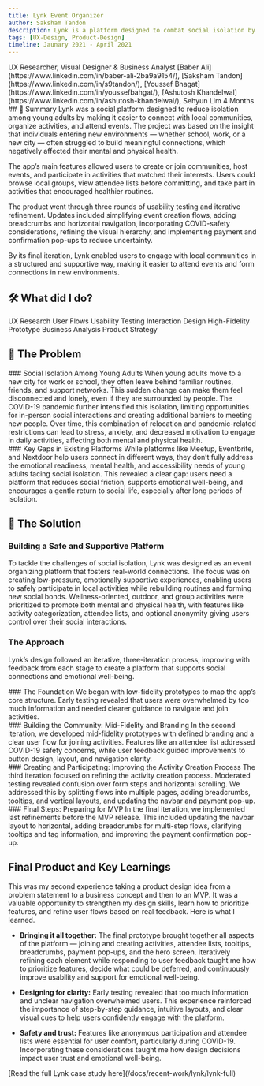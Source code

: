 ```yaml
---
title: Lynk Event Organizer
author: Saksham Tandon
description: Lynk is a platform designed to combat social isolation by connecting individuals with local activities and communities.
tags: [UX-Design, Product-Design]
timeline: Jaunary 2021 - April 2021
---
```

<CardGrid>
    <Note title ="My Roles">
        UX Researcher, Visual Designer & Business Analyst
    </Note>
    <Note title ="The Team">
        [Baber Ali](https://www.linkedin.com/in/baber-ali-2ba9a9154/), [Saksham Tandon](https://www.linkedin.com/in/s9tandon/), [Youssef Bhagat](https://www.linkedin.com/in/youssefbahgat/), [Ashutosh Khandelwal](https://www.linkedin.com/in/ashutosh-khandelwal/), Sehyun Lim
    </Note>
    <Note title ="Delivery Timeline">
        4 Months
    </Note>
</CardGrid>
<ImageViewer imageUrl="/images/lynk/lynk-hero-showcase.png" alt="Lynk - Hero" title="Hero showcase" className = "aspect-[32/9]"/>
## 📝 Summary
Lynk was a social platform designed to reduce isolation among young adults by making it easier to connect with local communities, organize activities, and attend events. The project was based on the insight that individuals entering new environments — whether school, work, or a new city — often struggled to build meaningful connections, which negatively affected their mental and physical health.

The app’s main features allowed users to create or join communities, host events, and participate in activities that matched their interests. Users could browse local groups, view attendee lists before committing, and take part in activities that encouraged healthier routines.

The product went through three rounds of usability testing and iterative refinement. Updates included simplifying event creation flows, adding breadcrumbs and horizontal navigation, incorporating COVID-safety considerations, refining the visual hierarchy, and implementing payment and confirmation pop-ups to reduce uncertainty.

By its final iteration, Lynk enabled users to engage with local communities in a structured and supportive way, making it easier to attend events and form connections in new environments.
## 🛠️ What did I do?
<Tag>UX Research</Tag>
<Tag>User Flows</Tag>
<Tag>Usability Testing</Tag>
<Tag>Interaction Design</Tag>
<Tag>High-Fidelity Prototype</Tag>
<Tag>Business Analysis</Tag>
<Tag>Product Strategy</Tag>

## 🧩 The Problem
<CardGrid className = "lg:!grid-cols-2 gap-16 prose-p:!mb-0 prose-headings:!mt-0">
  <div>
    ### Social Isolation Among Young Adults
      When young adults move to a new city for work or school, they often leave behind familiar routines, friends, and support networks. This sudden change can make them feel disconnected and lonely, even if they are surrounded by people. The COVID-19 pandemic further intensified this isolation, limiting opportunities for in-person social interactions and creating additional barriers to meeting new people. Over time, this combination of relocation and pandemic-related restrictions can lead to stress, anxiety, and decreased motivation to engage in daily activities, affecting both mental and physical health.
  </div>
<div>
  <CarouselView aspect = "aspect-auto h-full">
    <ImageViewer imageUrl="/images/lynk/target-audience-mood-board-1.jpg" alt ="Target Audience Mood Board" title="Mood board — 1"/>
    <ImageViewer imageUrl="/images/lynk/target-audience-mood-board-2.jpg" alt ="Target Audience Mood Board" title="Mood board — 2"/>
    <ImageViewer imageUrl="/images/lynk/target-audience-mood-board-3.jpg" alt ="Target Audience Mood Board" title="Mood board — 3"/>
  </CarouselView>
</div>
</CardGrid>
### Key Gaps in Existing Platforms
While platforms like Meetup, Eventbrite, and Nextdoor help users connect in different ways, they don’t fully address the emotional readiness, mental health, and accessibility needs of young adults facing social isolation. This revealed a clear gap: users need a platform that reduces social friction, supports emotional well-being, and encourages a gentle return to social life, especially after long periods of isolation.

## 🚀 The Solution
### Building a Safe and Supportive Platform
To tackle the challenges of social isolation, Lynk was designed as an event organizing platform that fosters real-world connections. The focus was on creating low-pressure, emotionally supportive experiences, enabling users to safely participate in local activities while rebuilding routines and forming new social bonds. Wellness-oriented, outdoor, and group activities were prioritized to promote both mental and physical health, with features like activity categorization, attendee lists, and optional anonymity giving users control over their social interactions.

### The Approach
Lynk’s design followed an iterative, three-iteration process, improving with feedback from each stage to create a platform that supports social connections and emotional well-being.

<CardGrid className = "lg:!grid-cols-2 gap-16 prose-p:!mb-0 prose-headings:!mt-0 items-center py-16">
  <div>
    ### The Foundation
      We began with low-fidelity prototypes to map the app’s core structure. Early testing revealed that users were overwhelmed by too much information and needed clearer guidance to navigate and join activities.
  </div>
  <CarouselView aspect = "aspect-video h-full">
    <ImageViewer imageUrl="/images/lynk/wireframe-iteration-1.png" alt="Prototype for Iteration 1" title="Wireframe — desktop"/>
    <ImageViewer imageUrl="/images/lynk/wireframe-mobile-iteration-1.png" alt="Prototype for Iteration 1" title="Wireframe — mobile"/>
  </CarouselView>
</CardGrid>

<CardGrid className = "lg:!grid-cols-2 gap-16 prose-p:!mb-0 prose-headings:!mt-0 items-center py-16">
  <div>
    ### Building the Community: Mid-Fidelity and Branding
      In the second iteration, we developed mid-fidelity prototypes with defined branding and a clear user flow for joining activities. Features like an attendee list addressed COVID-19 safety concerns, while user feedback guided improvements to button design, layout, and navigation clarity.
  </div>
<div className='flex max-h-full'>
  <CarouselView aspect = "aspect-video h-full">
    <ImageViewer imageUrl="/images/lynk/branding.png" alt="Lynk Branding" title="Branding"/>
    <ImageViewer imageUrl="/images/lynk/mockup-iteration-2.png" alt="Lynk Midfidelity" title="Mid-fidelity mockup"/>
    <ImageViewer imageUrl="/images/lynk/attending-list.png" alt="List Attendees" title="Attendee list"/>
  </CarouselView>
</div>
</CardGrid>

<CardGrid className = "lg:!grid-cols-2 gap-16 prose-p:!mb-0 prose-headings:!mt-0 items-center py-16">
  <div>
    ### Creating and Participating: Improving the Activity Creation Process
      The third iteration focused on refining the activity creation process. Moderated testing revealed confusion over form steps and horizontal scrolling. We addressed this by splitting flows into multiple pages, adding breadcrumbs, tooltips, and vertical layouts, and updating the navbar and payment pop-up.
  </div>
<div className='flex max-h-full'>
<VideoPlayer src="/images/lynk/expanded-creating-activity-workflow.mp4" title = "Improved Creating Activities Preview" autoplay={true} loop={true}/>
</div>
</CardGrid>

<CardGrid className = "lg:!grid-cols-2 gap-16 prose-p:!mb-0 prose-headings:!mt-0 items-center py-16">
  <div>
    ### Final Steps: Preparing for MVP
      In the final iteration, we implemented last refinements before the MVP release. This included updating the navbar layout to horizontal, adding breadcrumbs for multi-step flows, clarifying tooltips and tag information, and improving the payment confirmation pop-up.
  </div>
<div className='flex max-h-full'>
  <CarouselView aspect = "aspect-auto h-full">
    <ImageViewer imageUrl="/images/lynk/nav-after.png" alt="Navbar Horizontal" title="Navbar (after)"/>
    <ImageViewer imageUrl="/images/lynk/breadcrumbs-after.png" alt="breadcrumbs-after" title="Breadcrumbs (after)"/>
    <ImageViewer imageUrl="/images/lynk/pay-popup-after.png" alt="Payment Popup" title="Payment popup"/>
    <ImageViewer imageUrl="/images/lynk/tooltip-after.png" alt="Tag Tooltip" title="Tag tooltip"/>
  </CarouselView>
</div>
</CardGrid>

## Final Product and Key Learnings
This was my second experience taking a product design idea from a problem statement to a business concept and then to an MVP. It was a valuable opportunity to strengthen my design skills, learn how to prioritize features, and refine user flows based on real feedback. Here is what I learned.

- **Bringing it all together:** The final prototype brought together all aspects of the platform — joining and creating activities, attendee lists, tooltips, breadcrumbs, payment pop-ups, and the hero screen. Iteratively refining each element while responding to user feedback taught me how to prioritize features, decide what could be deferred, and continuously improve usability and support for emotional well-being.

- **Designing for clarity:** Early testing revealed that too much information and unclear navigation overwhelmed users. This experience reinforced the importance of step-by-step guidance, intuitive layouts, and clear visual cues to help users confidently engage with the platform.

- **Safety and trust:** Features like anonymous participation and attendee lists were essential for user comfort, particularly during COVID-19. Incorporating these considerations taught me how design decisions impact user trust and emotional well-being.

<ImageViewer imageUrl="/images/lynk/user-flow-final.png" alt="Final User Flow" title="Final user flow"/>
<ImageViewer imageUrl="/images/lynk/final-prototype.png" alt="Final Prototype" title="Final prototype"/>
[Read the full Lynk case study here](/docs/recent-work/lynk/lynk-full)